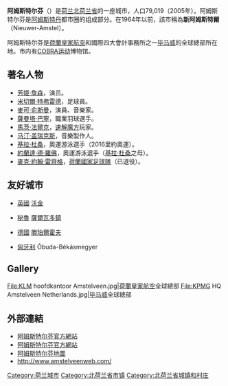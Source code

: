 {{coord|52|18|N|4|52|E|display=title}}
{{Unreferenced|time=2018-08-19T13:17:20+00:00}}
{{Infobox Settlement
|official_name = 阿姆斯特尔芬<br />Amstelveen
|image_skyline = Stadshart amstelveen.JPG
|imagesize = 250px
|image_caption = 阿姆斯特尔芬市中心斯塔茨哈特购物广场的喷泉
|image_map = Dutch Municipality Amstelveen 2006.png
|mapsize = 250px
|image_flag             = Amstelveen flag.svg
|flag_size              = 150x75px
|image_shield           =Coat_of_arms_of_Amstelveen.png
|shield_size            = 150x75px
|subdivision_type = 國家
|subdivision_name = [[荷蘭|荷蘭]]
|subdivision_type1 = 省
|subdivision_name1 = [[北荷蘭省|北荷蘭省]]
|leader_name = J.H.C. van Zanen
|leader_party = [[自由民主人民黨|VVD]]
|area_footnotes = (2009)
|area_total_km2 = 44.05
|area_land_km2 = 41.56
|area_water_km2 = 2.49
|population_as_of = 2009年1月26日
|population_note = Source: [[荷蘭統計局|CBS]], [http://statline.cbs.nl/ Statline].
|settlement_type = [[市镇_(荷兰)|市镇]]
|population_total = 78980
|population_density_km2 = 1903
|timezone = [[歐洲中部時間|CET]]
|utc_offset = +1
|timezone_DST = [[歐洲中部夏令時間|CEST]]
|utc_offset_DST = +2
|latd = 52.30
|latNS = N
|longd = 4.87
|longEW = E
|website = [http://www.amstelveen.nl www.amstelveen.nl]
}}
'''阿姆斯特尔芬'''（{{lang-nl|Amstelveen}}）是[[荷兰|荷兰]][[北荷兰省|北荷兰省]]的一座城市，人口79,019（2005年）。阿姆斯特尔芬是[[阿姆斯特丹|阿姆斯特丹]]都市圈的组成部分。在1964年以前，該市稱為'''新阿姆斯特爾'''（Nieuwer-Amstel）。

阿姆斯特尔芬是[[荷蘭皇家航空|荷蘭皇家航空]]和國際四大會計事務所之一[[毕马威|毕马威]]的全球總部所在地。市内有[[COBRA_(先锋派运动)|COBRA运动]]博物馆。

==著名人物==
*[[芳姬·詹森|芳姬·詹森]]，演员。
*[[米切爾·特弗雷德|米切爾·特弗雷德]]，足球員。
*[[麥可·俞斯曼|麥可·俞斯曼]]，演員、音樂家。
*[[萨曼塔·巴宁|薩曼塔·巴寧]]，職業羽球選手。
*[[马茨·法尔克|馬茨·法爾克]]，[[速解魔方|速解魔方]]玩家。
*[[马汀·盖瑞克斯|马汀·盖瑞克斯]]，音樂製作人。
*[[基拉·杜桑|基拉·杜桑]]，奧運游泳選手（2016里約奧運）。
*[[約蘭達·德·羅佛|約蘭達·德·羅佛]]，奧運游泳選手（[[基拉·杜桑|基拉·杜桑]]之母）。
*[[米高·列斯加|麥克·約翰·雷齊格]]，[[荷蘭國家足球隊|荷蘭國家足球隊]]（已退役）。

== 友好城市 ==
*{{flagicon|UK}} [[英国|英國]] [[沃金|沃金]]
*{{flagicon|PER}} [[秘鲁|秘魯]] [[薩爾瓦多鎮|薩爾瓦多鎮]]
*{{flagicon|GER}} [[德国|德國]] [[滕珀爾霍夫|滕珀爾霍夫]]
*{{flagicon|HUN}} [[匈牙利|匈牙利]] Óbuda-Békásmegyer

== Gallery==
<gallery>
File:KLM hoofdkantoor Amstelveen.jpg|[[荷蘭皇家航空|荷蘭皇家航空]]全球總部
File:KPMG HQ Amstelveen Netherlands.jpg|[[毕马威|毕马威]]全球總部
</gallery>

== 外部連結 ==
{{commonscat|Amstelveen}}
* [https://web.archive.org/web/20110325070332/http://amstelveen.nl/web/show?id=67372&langid=43 阿姆斯特尔芬官方網站] {{zh icon}}
* [http://www.amstelveen.nl/ 阿姆斯特尔芬官方網站] {{nl icon}}
* [https://web.archive.org/web/20090323011012/http://www.plattegronden.nl/amstelveen/ 阿姆斯特尔芬地圖]
* http://www.amstelveenweb.com/

{{North Holland Province}}
{{Authority control}}
{{DEFAULTSORT:Amstelveen}}
[[Category:荷兰城市|Category:荷兰城市]]
[[Category:北荷兰省市镇|Category:北荷兰省市镇]]
[[Category:北荷兰省城镇和村庄|Category:北荷兰省城镇和村庄]]
